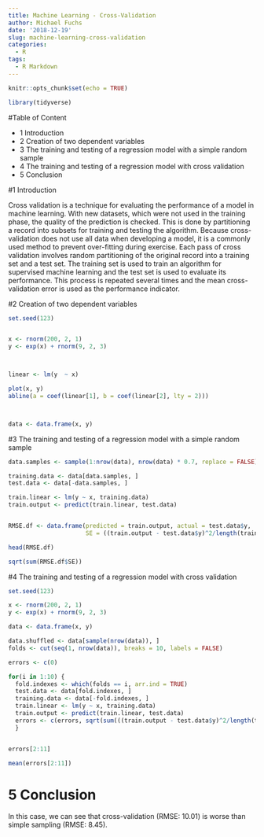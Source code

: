 ```yaml
---
title: Machine Learning - Cross-Validation
author: Michael Fuchs
date: '2018-12-19'
slug: machine-learning-cross-validation
categories:
  - R
tags:
  - R Markdown
---
```


```r
knitr::opts_chunk$set(echo = TRUE)
```

```r
library(tidyverse)
```

#Table of Content

+ 1 Introduction
+ 2 Creation of two dependent variables
+ 3 The training and testing of a regression model with a simple random sample 
+ 4 The training and testing of a regression model with cross validation
+ 5 Conclusion

#1 Introduction

Cross validation is a technique for evaluating the performance of a model in machine learning. With new datasets, which were not used in the training phase, the quality of the prediction is checked. This is done by partitioning a record into subsets for training and testing the algorithm. Because cross-validation does not use all data when developing a model, it is a commonly used method to prevent over-fitting during exercise. Each pass of cross validation involves random partitioning of the original record into a training set and a test set. The training set is used to train an algorithm for supervised machine learning and the test set is used to evaluate its performance. This process is repeated several times and the mean cross-validation error is used as the performance indicator.


#2 Creation of two dependent variables
```r
set.seed(123)


x <- rnorm(200, 2, 1)
y <- exp(x) + rnorm(9, 2, 3)



linear <- lm(y  ~ x)

plot(x, y)
abline(a = coef(linear[1], b = coef(linear[2], lty = 2)))



data <- data.frame(x, y)
```


#3 The training and testing of a regression model with a simple random sample 

```r
data.samples <- sample(1:nrow(data), nrow(data) * 0.7, replace = FALSE)

training.data <- data[data.samples, ]
test.data <- data[-data.samples, ]

train.linear <- lm(y ~ x, training.data)
train.output <- predict(train.linear, test.data)


RMSE.df <- data.frame(predicted = train.output, actual = test.data$y, 
                      SE = ((train.output - test.data$y)^2/length(train.output)))

head(RMSE.df)
```
```r
sqrt(sum(RMSE.df$SE))
```


#4 The training and testing of a regression model with cross validation
```r
set.seed(123)

x <- rnorm(200, 2, 1)
y <- exp(x) + rnorm(9, 2, 3)

data <- data.frame(x, y)

data.shuffled <- data[sample(nrow(data)), ]
folds <- cut(seq(1, nrow(data)), breaks = 10, labels = FALSE)

errors <- c(0)

for(i in 1:10) {
  fold.indexes <- which(folds == i, arr.ind = TRUE)
  test.data <- data[fold.indexes, ]
  training.data <- data[-fold.indexes, ]
  train.linear <- lm(y ~ x, training.data)
  train.output <- predict(train.linear, test.data)
  errors <- c(errors, sqrt(sum(((train.output - test.data$y)^2/length(train.output)))))
  }


errors[2:11]
```

```r
mean(errors[2:11])
```


# 5 Conclusion

In this case, we can see that cross-validation (RMSE: 10.01) is worse than simple sampling (RMSE: 8.45).

